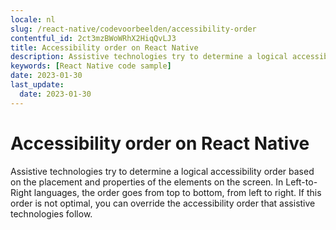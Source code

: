 ```yaml
---
locale: nl
slug: /react-native/codevoorbeelden/accessibility-order
contentful_id: 2ct3mzBWoWRhX2HiqQvLJ3
title: Accessibility order on React Native
description: Assistive technologies try to determine a logical accessibility order based on the placement and properties of the elements on the screen.
keywords: [React Native code sample]
date: 2023-01-30
last_update:
  date: 2023-01-30
---
```


# Accessibility order on React Native

Assistive technologies try to determine a logical accessibility order based on the placement and properties of the elements on the screen. In Left-to-Right languages, the order goes from top to bottom, from left to right. If this order is not optimal, you can override the accessibility order that assistive technologies follow.

<CodeSample id="accessibility-order" locale="nl" platform="react native"/>
